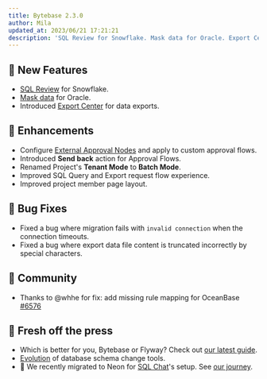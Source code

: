 ```yaml
---
title: Bytebase 2.3.0
author: Mila
updated_at: 2023/06/21 17:21:21
description: 'SQL Review for Snowflake. Mask data for Oracle. Export Center for data exports.'
---
```



## 🚀 New Features

- [SQL Review](/sql-review/review-rules/) for Snowflake.
- [Mask data](/security/data-masking/overview/) for Oracle.
- Introduced [Export Center](/security/database-permission/export/#download-in-export-center) for data exports.

## 🎄 Enhancements

- Configure [External Approval Nodes](/administration/custom-approval/#external-approval) and apply to custom approval flows.
- Introduced **Send back** action for Approval Flows.
- Renamed Project's **Tenant Mode** to **Batch Mode**.
- Improved SQL Query and Export request flow experience.
- Improved project member page layout.

## 🐞 Bug Fixes

- Fixed a bug where migration fails with `invalid connection` when the connection timeouts.
- Fixed a bug where export data file content is truncated incorrectly by special characters.

## 🎠 Community

- Thanks to @whhe for fix: add missing rule mapping for OceanBase [#6576](https://github.com/bytebase/bytebase/pull/6576)

## 📰 Fresh off the press

- Which is better for you, Bytebase or Flyway? Check out [our latest guide](https://www.bytebase.com/blog/bytebase-vs-flyway/).
- [Evolution](https://www.bytebase.com/blog/top-database-schema-change-tool-evolution/) of database schema change tools.
- 🐘 We recently migrated to Neon for [SQL Chat](http://sqlchat.ai)'s setup. See [our journey](https://www.bytebase.com/blog/migrating-postgres-from-render-to-neon/).

<InstallUpgrade />
